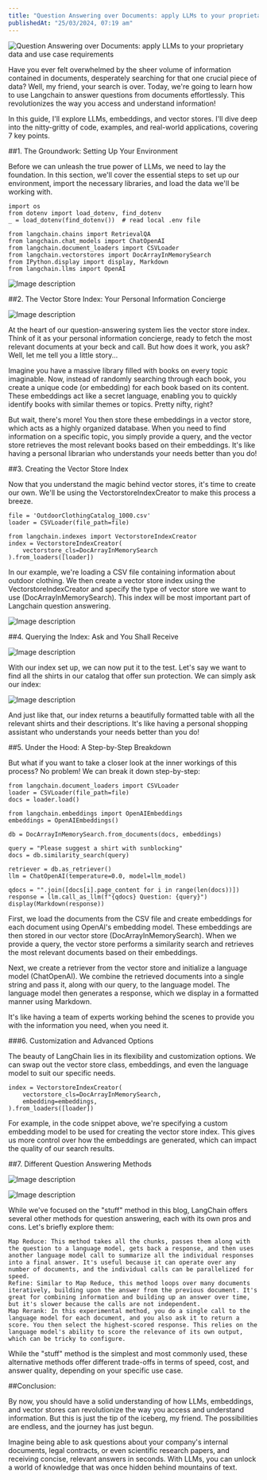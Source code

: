 ```yaml
---
title: "Question Answering over Documents: apply LLMs to your proprietary data and use case requirements"
publishedAt: "25/03/2024, 07:19 am"
---
```


![Question Answering over Documents: apply LLMs to your proprietary data and use case requirements](https://dev-to-uploads.s3.amazonaws.com/uploads/articles/8r4z1snla3kw9xbr3z87.png)

 Have you ever felt overwhelmed by the sheer volume of information contained in documents, desperately searching for that one crucial piece of data? Well, my friend, your search is over. Today, we're going to learn how to use Langchain to answer questions from documents effortlessly. This revolutionizes the way you access and understand information!

In this guide, I'll explore LLMs, embeddings, and vector stores. I'll dive deep into the nitty-gritty of code, examples, and real-world applications, covering 7 key points. 

##1. The Groundwork: Setting Up Your Environment

Before we can unleash the true power of LLMs, we need to lay the foundation. In this section, we'll cover the essential steps to set up our environment, import the necessary libraries, and load the data we'll be working with.

```
import os
from dotenv import load_dotenv, find_dotenv
_ = load_dotenv(find_dotenv())  # read local .env file

from langchain.chains import RetrievalQA
from langchain.chat_models import ChatOpenAI
from langchain.document_loaders import CSVLoader
from langchain.vectorstores import DocArrayInMemorySearch
from IPython.display import display, Markdown
from langchain.llms import OpenAI
```

![Image description](https://dev-to-uploads.s3.amazonaws.com/uploads/articles/7dvq3c5of775jzhrlbqi.jpg)

##2. The Vector Store Index: Your Personal Information Concierge


![Image description](https://dev-to-uploads.s3.amazonaws.com/uploads/articles/f4h3aev8z3ldffn3ozma.jpg)

 At the heart of our question-answering system lies the vector store index. Think of it as your personal information concierge, ready to fetch the most relevant documents at your beck and call. But how does it work, you ask? Well, let me tell you a little story...

Imagine you have a massive library filled with books on every topic imaginable. Now, instead of randomly searching through each book, you create a unique code (or embedding) for each book based on its content. These embeddings act like a secret language, enabling you to quickly identify books with similar themes or topics. Pretty nifty, right?

But wait, there's more! You then store these embeddings in a vector store, which acts as a highly organized database. When you need to find information on a specific topic, you simply provide a query, and the vector store retrieves the most relevant books based on their embeddings. It's like having a personal librarian who understands your needs better than you do! 

##3. Creating the Vector Store Index

Now that you understand the magic behind vector stores, it's time to create our own. We'll be using the VectorstoreIndexCreator to make this process a breeze.

```
file = 'OutdoorClothingCatalog_1000.csv'
loader = CSVLoader(file_path=file)

from langchain.indexes import VectorstoreIndexCreator
index = VectorstoreIndexCreator(
    vectorstore_cls=DocArrayInMemorySearch
).from_loaders([loader])

```
In our example, we're loading a CSV file containing information about outdoor clothing. We then create a vector store index using the VectorstoreIndexCreator and specify the type of vector store we want to use (DocArrayInMemorySearch). This index will be most important part of Langchain question answering.


![Image description](https://dev-to-uploads.s3.amazonaws.com/uploads/articles/26p40937l7nu99dnifbw.jpg)

##4. Querying the Index: Ask and You Shall Receive


![Image description](https://dev-to-uploads.s3.amazonaws.com/uploads/articles/2sslbybebqqw2qentivs.jpg)

With our index set up, we can now put it to the test. Let's say we want to find all the shirts in our catalog that offer sun protection. We can simply ask our index:


![Image description](https://dev-to-uploads.s3.amazonaws.com/uploads/articles/1qoq91dhs1w5thce9dyb.png)

 And just like that, our index returns a beautifully formatted table with all the relevant shirts and their descriptions. It's like having a personal shopping assistant who understands your needs better than you do!

##5. Under the Hood: A Step-by-Step Breakdown

But what if you want to take a closer look at the inner workings of this process? No problem! We can break it down step-by-step: 

```
from langchain.document_loaders import CSVLoader
loader = CSVLoader(file_path=file)
docs = loader.load()

from langchain.embeddings import OpenAIEmbeddings
embeddings = OpenAIEmbeddings()

db = DocArrayInMemorySearch.from_documents(docs, embeddings)

query = "Please suggest a shirt with sunblocking"
docs = db.similarity_search(query)

retriever = db.as_retriever()
llm = ChatOpenAI(temperature=0.0, model=llm_model)

qdocs = "".join([docs[i].page_content for i in range(len(docs))])
response = llm.call_as_llm(f"{qdocs} Question: {query}")
display(Markdown(response))

```
 First, we load the documents from the CSV file and create embeddings for each document using OpenAI's embedding model. These embeddings are then stored in our vector store (DocArrayInMemorySearch). When we provide a query, the vector store performs a similarity search and retrieves the most relevant documents based on their embeddings.

Next, we create a retriever from the vector store and initialize a language model (ChatOpenAI). We combine the retrieved documents into a single string and pass it, along with our query, to the language model. The language model then generates a response, which we display in a formatted manner using Markdown.

It's like having a team of experts working behind the scenes to provide you with the information you need, when you need it.

###6. Customization and Advanced Options

The beauty of LangChain lies in its flexibility and customization options. We can swap out the vector store class, embeddings, and even the language model to suit our specific needs. 

```
index = VectorstoreIndexCreator(
    vectorstore_cls=DocArrayInMemorySearch,
    embedding=embeddings,
).from_loaders([loader])

```
For example, in the code snippet above, we're specifying a custom embedding model to be used for creating the vector store index. This gives us more control over how the embeddings are generated, which can impact the quality of our search results.

##7. Different Question Answering Methods

![Image description](https://dev-to-uploads.s3.amazonaws.com/uploads/articles/7f69n6po90iw2sf2qm5o.jpg)

![Image description](https://dev-to-uploads.s3.amazonaws.com/uploads/articles/yu8sp9vtkd8kynnze75l.jpg)

 While we've focused on the "stuff" method in this blog, LangChain offers several other methods for question answering, each with its own pros and cons. Let's briefly explore them:

    Map Reduce: This method takes all the chunks, passes them along with the question to a language model, gets back a response, and then uses another language model call to summarize all the individual responses into a final answer. It's useful because it can operate over any number of documents, and the individual calls can be parallelized for speed.
    Refine: Similar to Map Reduce, this method loops over many documents iteratively, building upon the answer from the previous document. It's great for combining information and building up an answer over time, but it's slower because the calls are not independent.
    Map Rerank: In this experimental method, you do a single call to the language model for each document, and you also ask it to return a score. You then select the highest-scored response. This relies on the language model's ability to score the relevance of its own output, which can be tricky to configure.

While the "stuff" method is the simplest and most commonly used, these alternative methods offer different trade-offs in terms of speed, cost, and answer quality, depending on your specific use case.

##Conclusion:

By now, you should have a solid understanding of how LLMs, embeddings, and vector stores can revolutionize the way you access and understand information. But this is just the tip of the iceberg, my friend. The possibilities are endless, and the journey has just begun.

Imagine being able to ask questions about your company's internal documents, legal contracts, or even scientific research papers, and receiving concise, relevant answers in seconds. With LLMs, you can unlock a world of knowledge that was once hidden behind mountains of text. 


